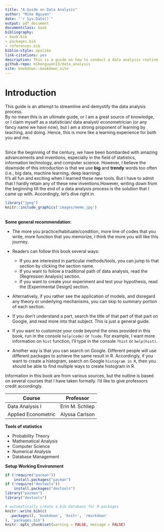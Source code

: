 ```yaml
--- 
title: "A Guide on Data Analysis"
author: "Mike Nguyen"
date: "`r Sys.Date()`"
output: pdf_document
documentclass: book
bibliography:
- book.bib
- packages.bib
- references.bib
biblio-style: apalike
link-citations: yes
description: This is a guide on how to conduct a data analysis routine
github-repo: mikenguyen13/data_analysis
site: bookdown::bookdown_site
---
```


# Introduction

This guide is an attempt to streamline and demystify the data analysis process. \
By no mean this is an ultimate guide, or I am a great source of knowledge, or I claim myself as a statistician/ data analyst/ econometrician (or any fancy name we have now), but I am a strong proponent of learning by teaching, and doing. Hence, this is more like a learning experience for both you and me.  

<br>
Since the beginning of the century, we have been bombarded with amazing advancements and inventions, especially in the field of statistics, information technology, and computer science. However, I believe the downside of this introduction is that we use **big** and **trendy** words too often (i.e., big data, machine learning, deep learning). \
It's all fun and exciting when I learned these new tools. But I have to admit that I hardly retain any of these new inventions.However, writing down from the beginning till the end of a data analysis process is the solution that I came up with. Accordingly, let's dive right in.  


```r
library("jpeg")
knitr::include_graphics('images/meme.jpg')
```

<br>
**Some general recommendation**:  

 * The more you practice/habituate/condition, more line of codes that you write, more function that you memorize, I think the more you will like this journey.    
 * Readers can follow this book several ways:  
    
    + If you are interested in particular methods/tools, you can jump to that section by clicking the section name.  
    + If you want to follow a traditional path of data analysis, read the [Regression Analysis] section.  
    + If you want to create your experiment and test your hypothesis, read the [Experimental Design] section.  
        
 * Alternatively, if you rather see the application of models, and disregard any theory or underlying mechanisms, you can skip to summary portion of each section.
        
        
        
 * If you don't understand a part, search the title of that part of that part on Google, and read more into that subject. This is just a general guide. 
 * If you want to customize your code beyond the ones provided in this book, run in the console `help(code)` or `?code`. For example, I want more information on `hist` function, I'll type in the console `?hist` or `help(hist)`.  
 * Another way is that you can search on Google. Different people will use different packages to achieve the same result in R. Accordingly, if you want to create a histogram, search on Google `histogram in R`, then you should be able to find multiple ways to create histogram in R.


Information in this book are from various sources, but the outline is based on several courses that I have taken formally. I'd like to give professors credit accordingly.  

Course | Professor
---|---
Data Analysis I | Erin M. Schliep
Applied Econometric | Alyssa Carlson


**Tools of statistics**

 * Probability Theory  
 * Mathematical Analysis  
 * Computer Science  
 * Numerical Analysis  
 * Database Management  
 
 
**Setup Working Environment**

```r
if (!require("pacman"))
    install.packages("pacman")
if (!require("devtools"))
    install.packages("devtools")
library("pacman")
library("devtools")
```

```r
# automatically create a bib database for R packages
knitr::write_bib(c(
  .packages(), 'bookdown', 'knitr', 'rmarkdown'
), 'packages.bib')
knitr::opts_chunk$set(warning = FALSE, message = FALSE)
```
